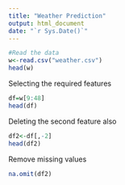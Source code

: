 ```yaml
---
title: "Weather Prediction"
output: html_document
date: "`r Sys.Date()`"
---
```


```r
#Read the data 
w<-read.csv("weather.csv")
head(w)
```

Selecting the required features
```r
df=w[9:48]
head(df)
```

Deleting the second feature also

```r
df2<-df[,-2]
head(df2)
```

Remove missing values
```r
na.omit(df2)
```
